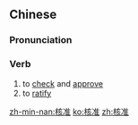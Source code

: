==Chinese==
{{zh-forms}}

===Pronunciation===
{{zh-pron
|m=hézhǔn
|c=hat6 zeon2
|cat=v
}}

===Verb===
{{zh-verb}}

# to [[check]] and [[approve]]
# to [[ratify]]

[[zh-min-nan:核准]]
[[ko:核准]]
[[zh:核准]]